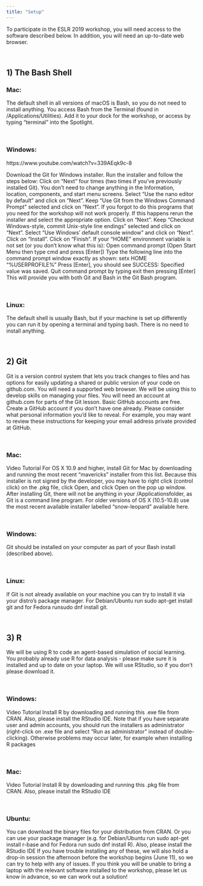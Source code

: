 ```yaml
---
title: "Setup"
---
```


To participate in the ESLR 2019 workshop, you will need access to the software described below. In addition, you will need an up-to-date web browser. 

<br/>

## 1) The Bash Shell 

### Mac:

The default shell in all versions of macOS is Bash, so you do not need to install anything. 
You access Bash from the Terminal (found in /Applications/Utilities). Add it to your dock for the workshop, or access by typing “terminal” into the Spotlight. 

<br/>

### Windows:

https://www.youtube.com/watch?v=339AEqk9c-8

Download the Git for Windows installer.
Run the installer and follow the steps below:
Click on "Next" four times (two times if you've previously installed Git). You don't need to change anything in the Information, location, components, and start menu screens.
Select “Use the nano editor by default” and click on “Next”.
Keep "Use Git from the Windows Command Prompt" selected and click on "Next". If you forgot to do this programs that you need for the workshop will not work properly. If this happens rerun the installer and select the appropriate option.
Click on "Next".
Keep "Checkout Windows-style, commit Unix-style line endings" selected and click on "Next".
Select "Use Windows' default console window" and click on "Next".
Click on "Install".
Click on "Finish".
If your "HOME" environment variable is not set (or you don't know what this is):
Open command prompt (Open Start Menu then type cmd and press [Enter])
Type the following line into the command prompt window exactly as shown:
setx HOME "%USERPROFILE%"
Press [Enter], you should see SUCCESS: Specified value was saved.
Quit command prompt by typing exit then pressing [Enter]
This will provide you with both Git and Bash in the Git Bash program.

<br/>

### Linux: 

The default shell is usually Bash, but if your machine is set up differently you can run it by opening a terminal and typing bash. There is no need to install anything.

<br/>

## 2) Git 

Git is a version control system that lets you track changes to files and has options for easily updating a shared or public version of your code on github.com. You will need a supported web browser.
We will be using this to develop skills on managing your files.
You will need an account at github.com for parts of the Git lesson. Basic GitHub accounts are free. Create a GitHub account if you don't have one already. Please consider what personal information you'd like to reveal. For example, you may want to review these instructions for keeping your email address private provided at GitHub.

<br/>

### Mac: 
Video Tutorial
For OS X 10.9 and higher, install Git for Mac by downloading and running the most recent "mavericks" installer from this list. Because this installer is not signed by the developer, you may have to right click (control click) on the .pkg file, click Open, and click Open on the pop up window. After installing Git, there will not be anything in your /Applicationsfolder, as Git is a command line program. For older versions of OS X (10.5-10.8) use the most recent available installer labelled "snow-leopard" available here.

<br/>

### Windows:
Git should be installed on your computer as part of your Bash install (described above).

<br/>

### Linux:

If Git is not already available on your machine you can try to install it via your distro's package manager. For Debian/Ubuntu run sudo apt-get install git and for Fedora runsudo dnf install git.

<br/>

## 3) R


We will be using R to code an agent-based simulation of social learning. You probably already use R for data analysis - please make sure it is installed and up to date on your laptop. We will use RStudio, so if you don’t please download it. 

<br/>

### Windows:

Video Tutorial
Install R by downloading and running this .exe file from CRAN. Also, please install the RStudio IDE. Note that if you have separate user and admin accounts, you should run the installers as administrator (right-click on .exe file and select "Run as administrator" instead of double-clicking). Otherwise problems may occur later, for example when installing R packages

<br/>

### Mac:
Video Tutorial
Install R by downloading and running this .pkg file from CRAN. Also, please install the RStudio IDE

<br/>

### Ubuntu:
You can download the binary files for your distribution from CRAN. Or you can use your package manager (e.g. for Debian/Ubuntu run sudo apt-get install r-base and for Fedora run sudo dnf install R). Also, please install the RStudio IDE
If you have trouble installing any of these, we will also hold a drop-in session the afternoon before the workshop begins (June 11), so we can try to help with any of issues. If you think you will be unable to bring a laptop with the relevant software installed to the workshop, please let us know in advance, so we can work out a solution! 

